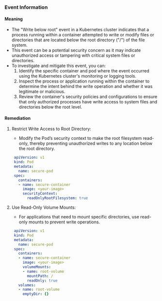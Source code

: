 
### Event Information

#### Meaning

- The "Write below root" event in a Kubernetes cluster indicates that a process running within a container attempted to write or modify files or directories that are located below the root directory ("/") of the file system.
- This event can be a potential security concern as it may indicate unauthorized access or tampering with critical system files or directories.
- To investigate and mitigate this event, you can:
  1. Identify the specific container and pod where the event occurred using the Kubernetes cluster's monitoring or logging tools.
  2. Inspect the process or application running within the container to determine the intent behind the write operation and whether it was legitimate or malicious.
  3. Review the container's security policies and configurations to ensure that only authorized processes have write access to system files and directories below the root level.

#### Remediation

1. Restrict Write Access to Root Directory:
   - Modify the Pod’s security context to make the root filesystem read-only, thereby preventing unauthorized writes to any location below the root directory.
   ```yaml
    apiVersion: v1
    kind: Pod
    metadata:
      name: secure-pod
    spec:
      containers:
      - name: secure-container
        image: <your-image>
        securityContext:
          readOnlyRootFilesystem: true
     ```

2. Use Read-Only Volume Mounts:
   - For applications that need to mount specific directories, use read-only mounts to prevent write operations.
   ```yaml
    apiVersion: v1
    kind: Pod
    metadata:
      name: secure-pod
    spec:
      containers:
      - name: secure-container
        image: <your-image>
        volumeMounts:
        - name: root-volume
          mountPath: /
          readOnly: true
      volumes:
      - name: root-volume
        emptyDir: {}
    ```


 